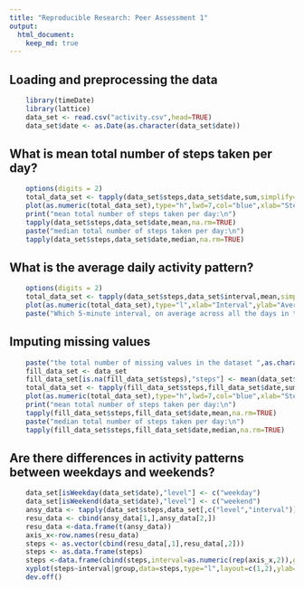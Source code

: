 ```yaml
---
title: "Reproducible Research: Peer Assessment 1"
output: 
  html_document:
    keep_md: true
---
```



## Loading and preprocessing the data
```r
    library(timeDate)
    library(lattice)
    data_set <- read.csv("activity.csv",head=TRUE)
    data_set$date <- as.Date(as.character(data_set$date))
```
## What is mean total number of steps taken per day?
```r
    options(digits = 2)
    total_data_set <- tapply(data_set$steps,data_set$date,sum,simplify=FALSE,na.rm=TRUE)
    plot(as.numeric(total_data_set),type="h",lwd=7,col="blue",xlab="Steps",main="total number of steps taken each day")
    print("mean total number of steps taken per day:\n")
    tapply(data_set$steps,data_set$date,mean,na.rm=TRUE)
    paste("median total number of steps taken per day:\n")
    tapply(data_set$steps,data_set$date,median,na.rm=TRUE)
```

## What is the average daily activity pattern?
```r
    options(digits = 2)
    total_data_set <- tapply(data_set$steps,data_set$interval,mean,simplify=FALSE,na.rm=TRUE)
    plot(as.numeric(total_data_set),type="l",xlab="Interval",ylab="Average of steps per day")
    paste("Which 5-minute interval, on average across all the days in the dataset, not contains the maximum number of steps,the maxinum number of steps is ",as.character(max(data_set$steps,na.rm=TRUE)))
```

## Imputing missing values
```r
    paste("the total number of missing values in the dataset ",as.character(nrow(data_set)-sum(complete.cases(data_set$steps))))
    fill_data_set <- data_set
    fill_data_set[is.na(fill_data_set$steps),"steps"] <- mean(data_set$steps,na.rm=TRUE)
    total_data_set <- tapply(fill_data_set$steps,fill_data_set$date,sum,simplify=FALSE,na.rm=TRUE)
    plot(as.numeric(total_data_set),type="h",lwd=7,col="blue",xlab="Steps",main="total number of steps taken each day[Fill Miss Data]")
    print("mean total number of steps taken per day:\n")
    tapply(fill_data_set$steps,fill_data_set$date,mean,na.rm=TRUE)
    paste("median total number of steps taken per day:\n")
    tapply(fill_data_set$steps,fill_data_set$date,median,na.rm=TRUE)

```

## Are there differences in activity patterns between weekdays and weekends?
```r
    data_set[isWeekday(data_set$date),"level"] <- c("weekday")
    data_set[isWeekend(data_set$date),"level"] <- c("weekend")
    ansy_data <- tapply(data_set$steps,data_set[,c("level","interval")],mean,na.rm=TRUE)
    resu_data <- cbind(ansy_data[1,],ansy_data[2,])
    resu_data <-data.frame(t(ansy_data))
    axis_x<-row.names(resu_data)
    steps <- as.vector(cbind(resu_data[,1],resu_data[,2]))
    steps <- as.data.frame(steps)
    steps <-data.frame(cbind(steps,interval=as.numeric(rep(axis_x,2)),group=c(rep("weekday",288),rep("weekend",288))))
    xyplot(steps~interval|group,data=steps,type="l",layout=c(1,2),ylab="Numbers of Steps")
    dev.off()
```